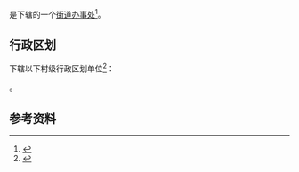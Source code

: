 {{中国乡级行政区|33/03/03/001/000}}

'''{{PAGENAMEBASE}}'''是{{PRC admin/fullname|33/03/03/001/000|3}}下辖的一个[[街道办事处|街道办事处]]<ref>{{PRC admin/ref sgc|{{PRC admin/parent|33/03/03/001/000}}}}</ref>。

== 行政区划 ==
{{PAGENAMEBASE}}下辖以下村级行政区划单位<ref>{{PRC admin/ref sgc|33/03/03/001/000}}</ref>：

{{PRC admin/children|33/03/03/001/000}}。

== 参考资料 ==
{{reflist}}

{{浙江行政区划小作品}}
{{PRC admin/navcat|33/03/03/001/000}}